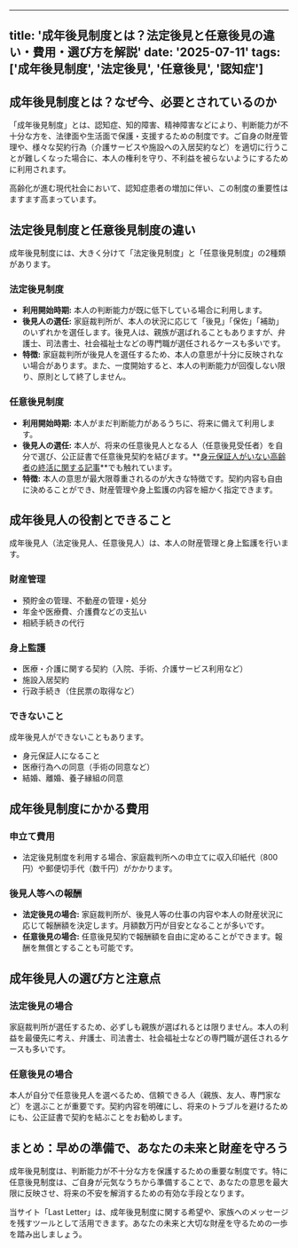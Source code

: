 
---
title: '成年後見制度とは？法定後見と任意後見の違い・費用・選び方を解説'
date: '2025-07-11'
tags: ['成年後見制度', '法定後見', '任意後見', '認知症']
---

## 成年後見制度とは？なぜ今、必要とされているのか

「成年後見制度」とは、認知症、知的障害、精神障害などにより、判断能力が不十分な方を、法律面や生活面で保護・支援するための制度です。ご自身の財産管理や、様々な契約行為（介護サービスや施設への入居契約など）を適切に行うことが難しくなった場合に、本人の権利を守り、不利益を被らないようにするために利用されます。

高齢化が進む現代社会において、認知症患者の増加に伴い、この制度の重要性はますます高まっています。

## 法定後見制度と任意後見制度の違い

成年後見制度には、大きく分けて「法定後見制度」と「任意後見制度」の2種類があります。

### 法定後見制度

*   **利用開始時期:** 本人の判断能力が既に低下している場合に利用します。
*   **後見人の選任:** 家庭裁判所が、本人の状況に応じて「後見」「保佐」「補助」のいずれかを選任します。後見人は、親族が選ばれることもありますが、弁護士、司法書士、社会福祉士などの専門職が選任されるケースも多いです。
*   **特徴:** 家庭裁判所が後見人を選任するため、本人の意思が十分に反映されない場合があります。また、一度開始すると、本人の判断能力が回復しない限り、原則として終了しません。

### 任意後見制度

*   **利用開始時期:** 本人がまだ判断能力があるうちに、将来に備えて利用します。
*   **後見人の選任:** 本人が、将来の任意後見人となる人（任意後見受任者）を自分で選び、公正証書で任意後見契約を結びます。**[身元保証人がいない高齢者の終活に関する記事](/articles/no-guarantor-elderly-end-of-life)**でも触れています。
*   **特徴:** 本人の意思が最大限尊重されるのが大きな特徴です。契約内容も自由に決めることができ、財産管理や身上監護の内容を細かく指定できます。

## 成年後見人の役割とできること

成年後見人（法定後見人、任意後見人）は、本人の財産管理と身上監護を行います。

### 財産管理

*   預貯金の管理、不動産の管理・処分
*   年金や医療費、介護費などの支払い
*   相続手続きの代行

### 身上監護

*   医療・介護に関する契約（入院、手術、介護サービス利用など）
*   施設入居契約
*   行政手続き（住民票の取得など）

### できないこと

成年後見人ができないこともあります。

*   身元保証人になること
*   医療行為への同意（手術の同意など）
*   結婚、離婚、養子縁組の同意

## 成年後見制度にかかる費用

### 申立て費用

*   法定後見制度を利用する場合、家庭裁判所への申立てに収入印紙代（800円）や郵便切手代（数千円）がかかります。

### 後見人等への報酬

*   **法定後見の場合:** 家庭裁判所が、後見人等の仕事の内容や本人の財産状況に応じて報酬額を決定します。月額数万円が目安となることが多いです。
*   **任意後見の場合:** 任意後見契約で報酬額を自由に定めることができます。報酬を無償とすることも可能です。

## 成年後見人の選び方と注意点

### 法定後見の場合

家庭裁判所が選任するため、必ずしも親族が選ばれるとは限りません。本人の利益を最優先に考え、弁護士、司法書士、社会福祉士などの専門職が選任されるケースも多いです。

### 任意後見の場合

本人が自分で任意後見人を選べるため、信頼できる人（親族、友人、専門家など）を選ぶことが重要です。契約内容を明確にし、将来のトラブルを避けるためにも、公正証書で契約を結ぶことをお勧めします。

## まとめ：早めの準備で、あなたの未来と財産を守ろう

成年後見制度は、判断能力が不十分な方を保護するための重要な制度です。特に任意後見制度は、ご自身が元気なうちから準備することで、あなたの意思を最大限に反映させ、将来の不安を解消するための有効な手段となります。

当サイト「Last Letter」は、成年後見制度に関する希望や、家族へのメッセージを残すツールとして活用できます。あなたの未来と大切な財産を守るための一歩を踏み出しましょう。
